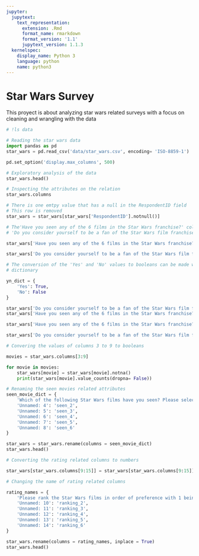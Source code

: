 ```yaml
---
jupyter:
  jupytext:
    text_representation:
      extension: .Rmd
      format_name: rmarkdown
      format_version: '1.1'
      jupytext_version: 1.1.3
  kernelspec:
    display_name: Python 3
    language: python
    name: python3
---
```


# Star Wars Survey

This proyect is about analyzing star wars related surveys with a focus on cleaning and wrangling with the data

```python
# !ls data
```

```python
# Reading the star wars data
import pandas as pd
star_wars = pd.read_csv('data/star_wars.csv', encoding= 'ISO-8859-1')
```

```python
pd.set_option('display.max_columns', 500)
```

```python
# Exploratory analysis of the data
star_wars.head()
```

```python
# Inspecting the attributes on the relation
star_wars.columns
```

```python
# There is one emtpy value that has a null in the RespondentID field
# This row is removed
star_wars = star_wars[star_wars['RespondentID'].notnull()]
```

```python
# The'Have you seen any of the 6 films in the Star Wars franchise?' column and the 
# 'Do you consider yourself to be a fan of the Star Wars film franchise?' column are key

star_wars['Have you seen any of the 6 films in the Star Wars franchise?'].value_counts(dropna = False)
```

```python
star_wars['Do you consider yourself to be a fan of the Star Wars film franchise?'].value_counts(dropna = False)
```

```python
# The conversion of the 'Yes' and 'No' values to booleans can be made with the s.map method and a 
# dictionary

yn_dict = {
    'Yes': True,
    'No': False
}

star_wars['Do you consider yourself to be a fan of the Star Wars film franchise?'] = star_wars['Do you consider yourself to be a fan of the Star Wars film franchise?'].map(yn_dict)
star_wars['Have you seen any of the 6 films in the Star Wars franchise?'] = star_wars['Have you seen any of the 6 films in the Star Wars franchise?'].map(yn_dict)
```

```python
star_wars['Have you seen any of the 6 films in the Star Wars franchise?'].value_counts(dropna = False)
```

```python
star_wars['Do you consider yourself to be a fan of the Star Wars film franchise?'].value_counts(dropna = False)
```

```python
# Convering the values of columns 3 to 9 to booleans

movies = star_wars.columns[3:9]

for movie in movies:
    star_wars[movie] = star_wars[movie].notna()
    print(star_wars[movie].value_counts(dropna= False))
```

```python
# Renaming the seen movies related attributes
seen_movie_dict = {
    'Which of the following Star Wars films have you seen? Please select all that apply.' : 'seen_1',
    'Unnamed: 4': 'seen_2',
    'Unnamed: 5': 'seen_3',
    'Unnamed: 6': 'seen_4',
    'Unnamed: 7': 'seen_5',
    'Unnamed: 8': 'seen_6'
}

star_wars = star_wars.rename(columns = seen_movie_dict)
star_wars.head()
```

```python
# Converting the rating related columns to numbers

star_wars[star_wars.columns[9:15]] = star_wars[star_wars.columns[9:15]].astype(float)
```

```python
# Changing the name of rating related columns 

rating_names = {
    'Please rank the Star Wars films in order of preference with 1 being your favorite film in the franchise and 6 being your least favorite film.': 'ranking_1',
    'Unnamed: 10': 'ranking_2',
    'Unnamed: 11': 'ranking_3',
    'Unnamed: 12': 'ranking_4',
    'Unnamed: 13': 'ranking_5',
    'Unnamed: 14': 'ranking_6'
}

star_wars.rename(columns = rating_names, inplace = True)
star_wars.head()
```

```python

```
